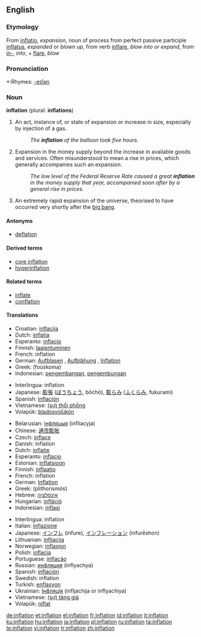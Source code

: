 {{wikipedia}}
==English==

===Etymology===
From {{L.}} [[inflatio]], ''expansion'', noun of process from perfect passive participle [[inflatus]], ''expanded'' or ''blown up'', from verb [[inflare]], ''blow into'' or ''expand'', from [[in-]], ''into'', + [[flare]], ''blow''

===Pronunciation===
*:Rhymes: [[Rhymes:English:-eɪʃǝn|-eɪʃǝn]]

===Noun===
'''inflation''' (plural: '''inflations''')

# An act, instance of, or state of expansion or increase in size, especially by injection of a gas.
#: ''The '''inflation''' of the balloon took five hours.''
# Expansion in the money supply beyond the increase in available goods and services.  Often misunderstood to mean a rise in prices, which generally accompanies such an expansion.
#: ''The low level of the Federal Reserve Rate caused a great '''inflation''' in the money supply that year, accompanied soon after by a general rise in prices.''
# {{context|cosmology}} An extremely rapid expansion of the universe, theorised to have occurred very shortly after the [[big bang]].

====Antonyms====
*[[deflation]]

====Derived terms====
*[[core inflation]]
*[[hyperinflation]]

====Related terms====
*[[inflate]]
*[[conflation]]

====Translations====
{{trans-top|expansion or increase in size}}
*Croatian: [[inflacija]]
*Dutch: [[inflatia]]
*Esperanto: [[inflacio]]
*Finnish: [[laajentuminen]]
*French: inflation {{f}}
*German: [[Aufblasen]] {{n}}, [[Aufblähung]] {{f}}, [[Inflation]] {{f}}
*Greek: {{t|el|φούσκωμα|n|}} (foúskoma)
*Indonesian: [[kembang|pengembangan]], [[kembung|pengembungan]]
{{trans-mid}}
*Interlingua: inflation
*Japanese: [[膨張]] ([[ぼうちょう]], bōchō), [[膨らみ]] ([[ふくらみ]], fukurami)
*Spanish: [[inflación]]
*Vietnamese: [[thổi phồng|(sự) thổi phồng]]
*Volapük: [[bladosvolükön]]
{{trans-bottom}}

{{trans-top|expansion in the money supply}}
*Belarusian: [[інфляцыя]] (infliacyja)
*Chinese: [[通货膨胀]]
*Czech: [[inflace]] {{f}}
*Danish: inflation
*Dutch: [[inflatie]]
*Esperanto: [[inflacio]]
*Estonian: [[inflatsioon]]
*Finnish: [[inflaatio]]
*French: inflation {{f}}
*German: [[Inflation]] {{f}}
*Greek: {{t|el|πληθωρισμός|m|}} (plithorismós)
*Hebrew: [[אינפלציה]]
*Hungarian: [[infláció]]
*Indonesian: [[inflasi]]
{{trans-mid}}
*Interlingua: inflation
*Italian: [[inflazione]]
*Japanese: [[インフレ]] (infure), [[インフレーション]] (infurēshon)
*Lithuanian: [[infliacija]]
*Norwegian: [[inflasjon]]
*Polish: [[inflacja]]
*Portuguese: [[inflação]]
*Russian: [[инфляция]] (inflyachya)
*Spanish: [[inflación]]
*Swedish: inflation
*Turkish: [[enflasyon]]
*Ukrainian: [[Інфляція]] (infljachija or inflyachiya)
*Vietnamese: [[tăng giá|(sự) tăng giá]]
*Volapük: [[niflat]]
{{trans-bottom}}

[[de:inflation]]
[[et:inflation]]
[[el:inflation]]
[[fr:inflation]]
[[id:inflation]]
[[it:inflation]]
[[ku:inflation]]
[[hu:inflation]]
[[ja:inflation]]
[[pl:inflation]]
[[ru:inflation]]
[[ta:inflation]]
[[te:inflation]]
[[vi:inflation]]
[[tr:inflation]]
[[zh:inflation]]